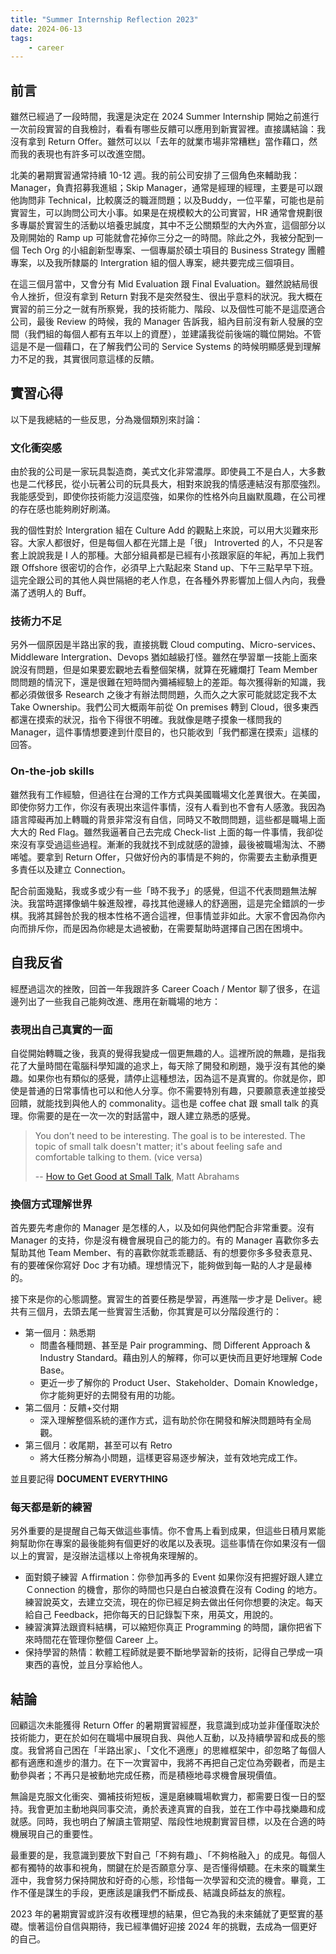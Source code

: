 ```yaml
---
title: "Summer Internship Reflection 2023"
date: 2024-06-13
tags:
    - career
---
```


## 前言
雖然已經過了一段時間，我還是決定在 2024 Summer Internship 開始之前進行一次前段實習的自我檢討，看看有哪些反饋可以應用到新實習裡。直接講結論：我沒有拿到 Return Offer。雖然可以以「去年的就業市場非常糟糕」當作藉口，然而我的表現也有許多可以改進空間。

北美的暑期實習通常持續 10-12 週。我的前公司安排了三個角色來輔助我：Manager，負責招募我進組；Skip Manager，通常是經理的經理，主要是可以跟他詢問非 Technical，比較廣泛的職涯問題；以及Buddy，一位平輩，可能也是前實習生，可以詢問公司大小事。如果是在規模較大的公司實習，HR 通常會規劃很多專屬於實習生的活動以培養忠誠度，其中不乏公關類型的大內外宣，這個部分以及剛開始的 Ramp up 可能就會花掉你三分之一的時間。除此之外，我被分配到一個 Tech Org 的小組創新型專案、一個專屬於碩士項目的 Business Strategy 團體專案，以及我所隸屬的 Intergration 組的個人專案，總共要完成三個項目。

在這三個月當中，又會分有 Mid Evaluation 跟 Final Evaluation。雖然說結局很令人挫折，但沒有拿到 Return 對我不是突然發生、很出乎意料的狀況。我大概在實習的前三分之一就有所察覺，我的技術能力、階段、以及個性可能不是這麼適合公司，最後 Review 的時候，我的 Manager 告訴我，組內目前沒有新人發展的空間（我們組的每個人都有五年以上的資歷），並建議我從前後端的職位開始。不管這是不是一個藉口，在了解我們公司的 Service Systems 的時候明顯感覺到理解力不足的我，其實很同意這樣的反饋。

## 實習心得
以下是我總結的一些反思，分為幾個類別來討論：
### 文化衝突感
由於我的公司是一家玩具製造商，美式文化非常濃厚。即使員工不是白人，大多數也是二代移民，從小玩著公司的玩具長大，相對來說我的情感連結沒有那麼強烈。我能感受到，即使你技術能力沒這麼強，如果你的性格外向且幽默風趣，在公司裡的存在感也能夠刷好刷滿。

我的個性對於 Intergration 組在 Culture Add 的觀點上來說，可以用大災難來形容。大家人都很好，但是每個人都在光譜上是「很」 Introverted 的人，不只是客套上說說我是 I 人的那種。大部分組員都是已經有小孩跟家庭的年紀，再加上我們跟 Offshore 很密切的合作，必須早上六點起來 Stand up、下午三點早早下班。這完全跟公司的其他人與世隔絕的老人作息，在各種外界影響加上個人內向，我疊滿了透明人的 Buff。

### 技術力不足
另外一個原因是半路出家的我，直接挑戰 Cloud computing、Micro-services、Middleware Intergration、Devops 猶如越級打怪。雖然在學習單一技能上面來說沒有問題，但是如果要宏觀地去看整個架構，就算在死纏爛打 Team Member 問問題的情況下，還是很難在短時間內彌補經驗上的差距。每次獲得新的知識，我都必須做很多 Research 之後才有辦法問問題，久而久之大家可能就認定我不太 Take Ownership。我們公司大概兩年前從 On premises 轉到 Cloud，很多東西都還在摸索的狀況，指令下得很不明確。我就像是瞎子摸象一樣問我的 Manager，這件事情想要達到什麼目的，也只能收到「我們都還在摸索」這樣的回答。

### On-the-job skills
雖然我有工作經驗，但過往在台灣的工作方式與美國職場文化差異很大。在美國，即使你努力工作，你沒有表現出來這件事情，沒有人看到也不會有人感激。我因為語言障礙再加上轉職的背景非常沒有自信，同時又不敢問問題，這些都是職場上面大大的 Red Flag。雖然我逼著自己去完成 Check-list 上面的每一件事情，我卻從來沒有享受過這些過程。漸漸的我就找不到成就感的證據，最後被職場淘汰、不勝唏噓。要拿到 Return Offer，只做好份內的事情是不夠的，你需要去主動承攬更多責任以及建立 Connection。

配合前面幾點，我或多或少有一些「時不我予」的感覺，但這不代表問題無法解決。我當時選擇像蝸牛躲進殼裡，尋找其他邊緣人的舒適圈，這是完全錯誤的一步棋。我將其歸咎於我的根本性格不適合這裡，但事情並非如此。大家不會因為你內向而排斥你，而是因為你總是太過被動，在需要幫助時選擇自己困在困境中。

## 自我反省
經歷過這次的挫敗，回首一年我跟許多 Career Coach / Mentor 聊了很多，在這邊列出了一些我自己能夠改進、應用在新職場的地方：

### 表現出自己真實的一面
自從開始轉職之後，我真的覺得我變成一個更無趣的人。這裡所說的無趣，是指我花了大量時間在電腦科學知識的追求上，每天除了開發和刷題，幾乎沒有其他的樂趣。如果你也有類似的感覺，請停止這種想法，因為這不是真實的。你就是你，即使是普通的日常事情也可以和他人分享。你不需要特別有趣，只要願意表達並接受回饋，就能找到與他人的 commonality。這也是 coffee chat 跟 small talk 的真理。你需要的是在一次一次的對話當中，跟人建立熟悉的感覺。
> You don’t need to be interesting. The goal is to be interested. The topic of small talk doesn't matter; it's about feeling safe and comfortable talking to them. (vice versa)
> 
> -- [How to Get Good at Small Talk](https://www.youtube.com/watch?v=IRG-YubP1rw), Matt Abrahams

### 換個方式理解世界
首先要先考慮你的 Manager 是怎樣的人，以及如何與他們配合非常重要。沒有 Manager 的支持，你是沒有機會展現自己的能力的。有的 Manager 喜歡你多去幫助其他 Team Member、有的喜歡你就乖乖聽話、有的想要你多多發表意見、有的要確保你寫好 Doc 才有功績。理想情況下，能夠做到每一點的人才是最棒的。

接下來是你的心態調整。實習生的首要任務是學習，再進階一步才是 Deliver。總共有三個月，去頭去尾一些實習生活動，你其實是可以分階段進行的：

- 第一個月：熟悉期
    - 問盡各種問題、甚至是 Pair programming、問 Different Approach & Industry Standard。藉由別人的解釋，你可以更快而且更好地理解 Code Base。
    - 更近一步了解你的 Product User、Stakeholder、Domain Knowledge，你才能夠更好的去開發有用的功能。
- 第二個月：反饋+交付期
    - 深入理解整個系統的運作方式，這有助於你在開發和解決問題時有全局觀。
- 第三個月：收尾期，甚至可以有 Retro
    - 將大任務分解為小問題，這樣更容易逐步解決，並有效地完成工作。

並且要記得 **DOCUMENT EVERYTHING**

### 每天都是新的練習
另外重要的是提醒自己每天做這些事情。你不會馬上看到成果，但這些日積月累能夠幫助你在專案的最後能夠有個更好的收尾以及表現。這些事情在你如果沒有一個以上的實習，是沒辦法這樣以上帝視角來理解的。

- 面對鏡子練習 Ａffirmation：你參加再多的 Event 如果你沒有把握好跟人建立 Ｃonnection 的機會，那你的時間也只是白白被浪費在沒有 Coding 的地方。練習說英文，去建立交流，現在的你已經足夠去做出任何你想要的決定。每天給自己 Feedback，把你每天的日記錄製下來，用英文，用說的。
- 練習演算法跟資料結構，可以縮短你真正 Programming 的時間，讓你把省下來時間花在管理你整個 Career 上。
- 保持學習的熱情：軟體工程師就是要不斷地學習新的技術，記得自己學成一項東西的喜悅，並且分享給他人。

## 結論
回顧這次未能獲得 Return Offer 的暑期實習經歷，我意識到成功並非僅僅取決於技術能力，更在於如何在職場中展現自我、與他人互動，以及持續學習和成長的態度。我曾將自己困在「半路出家」、「文化不適應」的思維框架中，卻忽略了每個人都有適應和進步的潛力。在下一次實習中，我將不再把自己定位為旁觀者，而是主動參與者；不再只是被動地完成任務，而是積極地尋求機會展現價值。

無論是克服文化衝突、彌補技術短板，還是磨練職場軟實力，都需要日復一日的堅持。我會更加主動地與同事交流，勇於表達真實的自我，並在工作中尋找樂趣和成就感。同時，我也明白了解讀主管期望、階段性地規劃實習目標，以及在合適的時機展現自己的重要性。

最重要的是，我意識到要放下對自己「不夠有趣」、「不夠格融入」的成見。每個人都有獨特的故事和視角，關鍵在於是否願意分享、是否懂得傾聽。在未來的職業生涯中，我會努力保持開放和好奇的心態，珍惜每一次學習和交流的機會。畢竟，工作不僅是謀生的手段，更應該是讓我們不斷成長、結識良師益友的旅程。

2023 年的暑期實習或許沒有收穫理想的結果，但它為我的未來鋪就了更堅實的基礎。懷著這份自信與期待，我已經準備好迎接 2024 年的挑戰，去成為一個更好的自己。